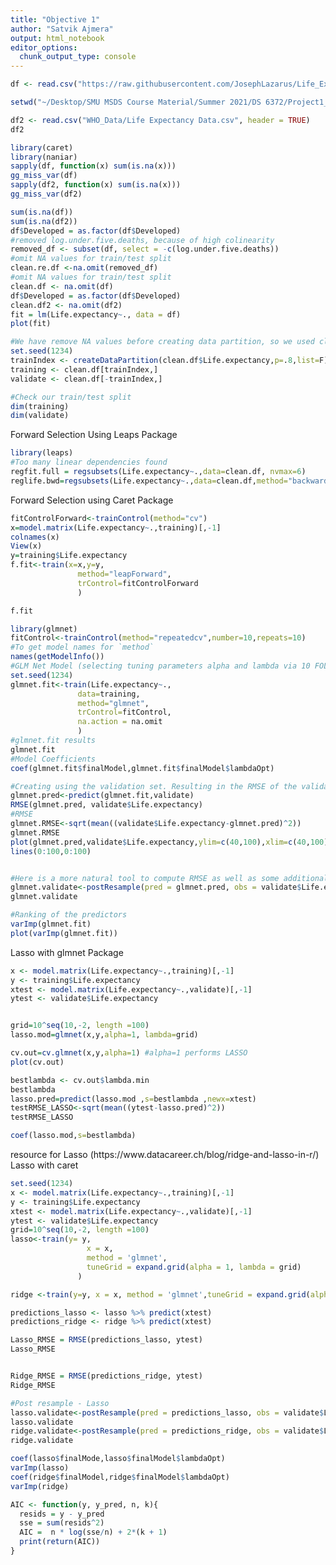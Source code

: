 ```yaml
---
title: "Objective 1"
author: "Satvik Ajmera"
output: html_notebook
editor_options: 
  chunk_output_type: console
---
```

```r
df <- read.csv("https://raw.githubusercontent.com/JosephLazarus/Life_Expectancy/main/Data_Folder/clean_scaled.csv", header = TRUE, fileEncoding="UTF-8-BOM")

setwd("~/Desktop/SMU MSDS Course Material/Summer 2021/DS 6372/Project1_Summer_2021/GitHub Repo/Life_Expectancy")

df2 <- read.csv("WHO_Data/Life Expectancy Data.csv", header = TRUE)
df2
```


```r
library(caret)
library(naniar)
sapply(df, function(x) sum(is.na(x)))
gg_miss_var(df)
sapply(df2, function(x) sum(is.na(x)))
gg_miss_var(df2)

sum(is.na(df))
sum(is.na(df2))
df$Developed = as.factor(df$Developed)
#removed log.under.five.deaths, because of high colinearity
removed_df <- subset(df, select = -c(log.under.five.deaths))
#omit NA values for train/test split
clean.re.df <-na.omit(removed_df)
#omit NA values for train/test split
clean.df <- na.omit(df)
df$Developed = as.factor(df$Developed)
clean.df2 <- na.omit(df2)
fit = lm(Life.expectancy~., data = df)
plot(fit)

#We have remove NA values before creating data partition, so we used clean.df
set.seed(1234)
trainIndex <- createDataPartition(clean.df$Life.expectancy,p=.8,list=F)
training <- clean.df[trainIndex,]
validate <- clean.df[-trainIndex,]

#Check our train/test split
dim(training)
dim(validate)
```

Forward Selection Using Leaps Package
```r
library(leaps)
#Too many linear dependencies found
regfit.full = regsubsets(Life.expectancy~.,data=clean.df, nvmax=6)
reglife.bwd=regsubsets(Life.expectancy~.,data=clean.df,method="backward",nvmax=10)

```

Forward Selection using Caret Package
```r
fitControlForward<-trainControl(method="cv")
x=model.matrix(Life.expectancy~.,training)[,-1]
colnames(x)
View(x)
y=training$Life.expectancy
f.fit<-train(x=x,y=y, 
               method="leapForward",
               trControl=fitControlForward
               )

f.fit
```


```r
library(glmnet)
fitControl<-trainControl(method="repeatedcv",number=10,repeats=10)
#To get model names for `method`
names(getModelInfo())
#GLM Net Model (selecting tuning parameters alpha and lambda via 10 FOLD CV)
set.seed(1234)
glmnet.fit<-train(Life.expectancy~.,
               data=training,
               method="glmnet",
               trControl=fitControl,
               na.action = na.omit
               )
#glmnet.fit results
glmnet.fit
#Model Coefficients
coef(glmnet.fit$finalModel,glmnet.fit$finalModel$lambdaOpt)
```

```r
#Creating using the validation set. Resulting in the RMSE of the validation set
glmnet.pred<-predict(glmnet.fit,validate)
RMSE(glmnet.pred, validate$Life.expectancy)
#RMSE
glmnet.RMSE<-sqrt(mean((validate$Life.expectancy-glmnet.pred)^2))
glmnet.RMSE
plot(glmnet.pred,validate$Life.expectancy,ylim=c(40,100),xlim=c(40,100))
lines(0:100,0:100)


#Here is a more natural tool to compute RMSE as well as some additional metrics
glmnet.validate<-postResample(pred = glmnet.pred, obs = validate$Life.expectancy)
glmnet.validate

#Ranking of the predictors
varImp(glmnet.fit)
plot(varImp(glmnet.fit))
```

Lasso with glmnet Package
```r
x <- model.matrix(Life.expectancy~.,training)[,-1]
y <- training$Life.expectancy
xtest <- model.matrix(Life.expectancy~.,validate)[,-1]
ytest <- validate$Life.expectancy


grid=10^seq(10,-2, length =100)
lasso.mod=glmnet(x,y,alpha=1, lambda=grid)

cv.out=cv.glmnet(x,y,alpha=1) #alpha=1 performs LASSO
plot(cv.out)

bestlambda <- cv.out$lambda.min
bestlambda
lasso.pred=predict(lasso.mod ,s=bestlambda ,newx=xtest)
testRMSE_LASSO<-sqrt(mean((ytest-lasso.pred)^2))
testRMSE_LASSO

coef(lasso.mod,s=bestlambda)
```
resource for Lasso (https://www.datacareer.ch/blog/ridge-and-lasso-in-r/)
Lasso with caret
```r
set.seed(1234)
x <- model.matrix(Life.expectancy~.,training)[,-1]
y <- training$Life.expectancy
xtest <- model.matrix(Life.expectancy~.,validate)[,-1]
ytest <- validate$Life.expectancy
grid=10^seq(10,-2, length =100)
lasso<-train(y= y,
                 x = x,
                 method = 'glmnet', 
                 tuneGrid = expand.grid(alpha = 1, lambda = grid)
               ) 

ridge <-train(y=y, x = x, method = 'glmnet',tuneGrid = expand.grid(alpha = 0, lambda = grid))

predictions_lasso <- lasso %>% predict(xtest)
predictions_ridge <- ridge %>% predict(xtest)

Lasso_RMSE = RMSE(predictions_lasso, ytest)
Lasso_RMSE


Ridge_RMSE = RMSE(predictions_ridge, ytest)
Ridge_RMSE

#Post resample - Lasso
lasso.validate<-postResample(pred = predictions_lasso, obs = validate$Life.expectancy)
lasso.validate
ridge.validate<-postResample(pred = predictions_ridge, obs = validate$Life.expectancy)
ridge.validate

coef(lasso$finalMode,lasso$finalModel$lambdaOpt)
varImp(lasso)
coef(ridge$finalModel,ridge$finalModel$lambdaOpt)
varImp(ridge)
```

```r
AIC <- function(y, y_pred, n, k){
  resids = y - y_pred
  sse = sum(resids^2)
  AIC =  n * log(sse/n) + 2*(k + 1)
  print(return(AIC))
}
```


